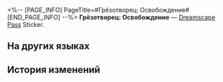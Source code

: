 <%-- [PAGE_INFO]
PageTitle=#Грёзотворец: Освобождение#
[END_PAGE_INFO] --%>
{{Предмет Инфобокс
|id          = 223334
|Изображение = Dreamscape Pass Sticker Text.png
|Тип         = Dreamscape Pass Sticker
|Тип2        = Иллюзорный звездопад Stickers
|Инвентарь   = 
|Редкость    = 4
|Эффект      = 
|Описание    = Пронумерованные наклейки, используемые для украшения дневника сновидений. Бывают самыми разными.
|Источник1   = [[Ознакомьтесь с мнением господина Уиттакера о Семье]]
}}
{{Описание|Бесконечные совещания и формальности - злейшие враги творчества!}}
'''Грёзотворец: Освобождение''' — [[Dreamscape Pass]] Sticker.

==На других языках==
{{На других языках
|en   = Dreamweaver: Resignation
|zhs  = 筑梦师：无奈
|zht  = 築夢師：無奈
|ja   = ドリームメーカー：諦め
|ko   = 꿈 건축가: 체념
|es   = Soñador: Resignación
|fr   = Tisserêve&nbsp;: Résignation
|ru   = Грёзотворец: Освобождение
|th   = นักสร้างฝัน: จนปัญญา
|vi   = Kiến Trúc Sư Xây Mộng: Bế Tắc
|de   = Traumwerker: Resignation
|id   = Pembangun Mimpi: Tidak Berdaya
|pt   = Tece-Sonhos: Resignação
}}

==История изменений==
{{История изменений|3.5}}